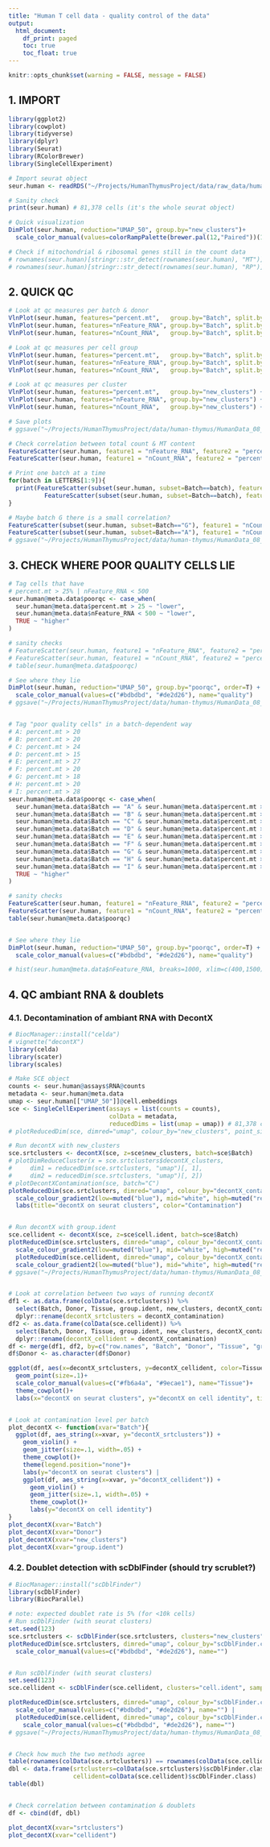 ```yaml
---
title: "Human T cell data - quality control of the data"
output:
  html_document:
    df_print: paged
    toc: true
    toc_float: true
---
```


```r
knitr::opts_chunk$set(warning = FALSE, message = FALSE) 
```


## 1. IMPORT

```r
library(ggplot2)
library(cowplot)
library(tidyverse)
library(dplyr)
library(Seurat)
library(RColorBrewer)
library(SingleCellExperiment)
```

```r
# Import seurat object
seur.human <- readRDS("~/Projects/HumanThymusProject/data/raw_data/human_data/filtered_seurat_harmony.11.22.22.RDS")

# Sanity check
print(seur.human) # 81,378 cells (it's the whole seurat object)

# Quick visualization
DimPlot(seur.human, reduction="UMAP_50", group.by="new_clusters")+
  scale_color_manual(values=colorRampPalette(brewer.pal(12,"Paired"))(18))

# Check if mitochondrial & ribosomal genes still in the count data
# rownames(seur.human)[stringr::str_detect(rownames(seur.human), "MT")]
# rownames(seur.human)[stringr::str_detect(rownames(seur.human), "RP")] # ribosomal genes still present
```




## 2. QUICK QC

```r
# Look at qc measures per batch & donor
VlnPlot(seur.human, features="percent.mt",   group.by="Batch", split.by="Donor") + labs(x="Batch", fill="Donor")
VlnPlot(seur.human, features="nFeature_RNA", group.by="Batch", split.by="Donor") + labs(x="Batch", fill="Donor")
VlnPlot(seur.human, features="nCount_RNA",   group.by="Batch", split.by="Donor") + labs(x="Batch", fill="Donor")

# Look at qc measures per cell group
VlnPlot(seur.human, features="percent.mt",   group.by="Batch", split.by="group.ident") + labs(x="Batch")
VlnPlot(seur.human, features="nFeature_RNA", group.by="Batch", split.by="group.ident") + labs(x="Batch")
VlnPlot(seur.human, features="nCount_RNA",   group.by="Batch", split.by="group.ident") + labs(x="Batch")

# Look at qc measures per cluster
VlnPlot(seur.human, features="percent.mt",   group.by="new_clusters") + labs(x="Clusters") + theme(legend.position="none")
VlnPlot(seur.human, features="nFeature_RNA", group.by="new_clusters") + labs(x="Clusters") + theme(legend.position="none")
VlnPlot(seur.human, features="nCount_RNA",   group.by="new_clusters") + labs(x="Clusters") + theme(legend.position="none")

# Save plots
# ggsave("~/Projects/HumanThymusProject/data/human-thymus/HumanData_08_QualityControl/qcplot1.jpeg", width=15, height=6)
```

```r
# Check correlation between total count & MT content
FeatureScatter(seur.human, feature1 = "nFeature_RNA", feature2 = "percent.mt", group.by="Batch", pt.size=0.1, jitter=T)
FeatureScatter(seur.human, feature1 = "nCount_RNA", feature2 = "percent.mt", group.by="Batch", pt.size=0.1, jitter=T)

# Print one batch at a time
for(batch in LETTERS[1:9]){
  print(FeatureScatter(subset(seur.human, subset=Batch==batch), feature1 = "nFeature_RNA", feature2 = "percent.mt", group.by="Batch", pt.size=0.1, jitter=T) |
          FeatureScatter(subset(seur.human, subset=Batch==batch), feature1 = "nCount_RNA", feature2 = "percent.mt", group.by="Batch", pt.size=0.1, jitter=T))
}

# Maybe batch G there is a small correlation?
FeatureScatter(subset(seur.human, subset=Batch=="G"), feature1 = "nCount_RNA", feature2 = "percent.mt", group.by="Batch", pt.size=0.1, jitter=T)
FeatureScatter(subset(seur.human, subset=Batch=="A"), feature1 = "nCount_RNA", feature2 = "percent.mt", group.by="Batch", pt.size=0.1, jitter=T)
# ggsave("~/Projects/HumanThymusProject/data/human-thymus/HumanData_08_QualityControl/qcplot_batchG.jpeg", width=8, height=6)
```




## 3. CHECK WHERE POOR QUALITY CELLS LIE

```r
# Tag cells that have
# percent.mt > 25% | nFeature_RNA < 500
seur.human@meta.data$poorqc <- case_when(
  seur.human@meta.data$percent.mt > 25 ~ "lower",
  seur.human@meta.data$nFeature_RNA < 500 ~ "lower",
  TRUE ~ "higher"
)

# sanity checks
# FeatureScatter(seur.human, feature1 = "nFeature_RNA", feature2 = "percent.mt", group.by="poorqc", pt.size=0.1, jitter=T)
# FeatureScatter(seur.human, feature1 = "nCount_RNA", feature2 = "percent.mt", group.by="poorqc", pt.size=0.1, jitter=T)
# table(seur.human@meta.data$poorqc)

# See where they lie
DimPlot(seur.human, reduction="UMAP_50", group.by="poorqc", order=T) +
  scale_color_manual(values=c("#bdbdbd", "#de2d26"), name="quality")
# ggsave("~/Projects/HumanThymusProject/data/human-thymus/HumanData_08_QualityControl/qcplot11.jpeg", width=6, height=5)


# Tag "poor quality cells" in a batch-dependent way
# A: percent.mt > 20
# B: percent.mt > 20
# C: percent.mt > 24
# D: percent.mt > 15
# E: percent.mt > 27
# F: percent.mt > 20
# G: percent.mt > 18
# H: percent.mt > 20
# I: percent.mt > 28
seur.human@meta.data$poorqc <- case_when(
  seur.human@meta.data$Batch == "A" & seur.human@meta.data$percent.mt > 20 ~ "lower",
  seur.human@meta.data$Batch == "B" & seur.human@meta.data$percent.mt > 20 ~ "lower",
  seur.human@meta.data$Batch == "C" & seur.human@meta.data$percent.mt > 24 ~ "lower",
  seur.human@meta.data$Batch == "D" & seur.human@meta.data$percent.mt > 15 ~ "lower",
  seur.human@meta.data$Batch == "E" & seur.human@meta.data$percent.mt > 27 ~ "lower",
  seur.human@meta.data$Batch == "F" & seur.human@meta.data$percent.mt > 20 ~ "lower",
  seur.human@meta.data$Batch == "G" & seur.human@meta.data$percent.mt > 18 ~ "lower",
  seur.human@meta.data$Batch == "H" & seur.human@meta.data$percent.mt > 20 ~ "lower",
  seur.human@meta.data$Batch == "I" & seur.human@meta.data$percent.mt > 28 ~ "lower",
  TRUE ~ "higher"
)

# sanity checks
FeatureScatter(seur.human, feature1 = "nFeature_RNA", feature2 = "percent.mt", group.by="poorqc", pt.size=0.1, jitter=T)
FeatureScatter(seur.human, feature1 = "nCount_RNA", feature2 = "percent.mt", group.by="poorqc", pt.size=0.1, jitter=T)
table(seur.human@meta.data$poorqc)


# See where they lie
DimPlot(seur.human, reduction="UMAP_50", group.by="poorqc", order=T) +
  scale_color_manual(values=c("#bdbdbd", "#de2d26"), name="quality")

# hist(seur.human@meta.data$nFeature_RNA, breaks=1000, xlim=c(400,1500))
```




## 4. QC ambiant RNA & doublets

### 4.1. Decontamination of ambiant RNA with DecontX

```r
# BiocManager::install("celda")
# vignette("decontX")
library(celda)
library(scater)
library(scales)

# Make SCE object
counts <- seur.human@assays$RNA@counts
metadata <- seur.human@meta.data
umap <- seur.human[["UMAP_50"]]@cell.embeddings
sce <- SingleCellExperiment(assays = list(counts = counts), 
                            colData = metadata,
                            reducedDims = list(umap = umap)) # 81,378 cells
# plotReducedDim(sce, dimred="umap", colour_by="new_clusters", point_size=0.5) # sanity check

# Run decontX with new_clusters
sce.srtclusters <- decontX(sce, z=sce$new_clusters, batch=sce$Batch)
# plotDimReduceCluster(x = sce.srtclusters$decontX_clusters,
#     dim1 = reducedDim(sce.srtclusters, "umap")[, 1],
#     dim2 = reducedDim(sce.srtclusters, "umap")[, 2])
# plotDecontXContamination(sce, batch="C")
plotReducedDim(sce.srtclusters, dimred="umap", colour_by="decontX_contamination", point_size=0.1)+
  scale_colour_gradient2(low=muted("blue"), mid="white", high=muted("red"), midpoint=0.25)+
  labs(title="decontX on seurat clusters", color="Contamination")


# Run decontX with group.ident
sce.cellident <- decontX(sce, z=sce$cell.ident, batch=sce$Batch)
plotReducedDim(sce.srtclusters, dimred="umap", colour_by="decontX_contamination", point_size=0.1) +
  scale_colour_gradient2(low=muted("blue"), mid="white", high=muted("red"), midpoint=0.25)+ labs(title="decontX on seurat clusters", color="Contamination") |
  plotReducedDim(sce.cellident, dimred="umap", colour_by="decontX_contamination", point_size=0.1) +
  scale_colour_gradient2(low=muted("blue"), mid="white", high=muted("red"), midpoint=0.25)+ labs(title="decontX on cell identity", color="Contamination")
# ggsave("~/Projects/HumanThymusProject/data/human-thymus/HumanData_08_QualityControl/decontX.jpeg", width=10, height=5)


# Look at correlation between two ways of running decontX
df1 <- as.data.frame(colData(sce.srtclusters)) %>%
  select(Batch, Donor, Tissue, group.ident, new_clusters, decontX_contamination) %>%
  dplyr::rename(decontX_srtclusters = decontX_contamination)
df2 <- as.data.frame(colData(sce.cellident)) %>%
  select(Batch, Donor, Tissue, group.ident, new_clusters, decontX_contamination) %>%
  dplyr::rename(decontX_cellident = decontX_contamination)
df <- merge(df1, df2, by=c("row.names", "Batch", "Donor", "Tissue", "group.ident", "new_clusters"))
df$Donor <- as.character(df$Donor)

ggplot(df, aes(x=decontX_srtclusters, y=decontX_cellident, color=Tissue)) +
  geom_point(size=.1)+
  scale_color_manual(values=c("#fb6a4a", "#9ecae1"), name="Tissue")+
  theme_cowplot()+
  labs(x="decontX on seurat clusters", y="decontX on cell identity", title="Correlation of contamination level (decontX on clusters or cell ID)")


# Look at contamination level per batch
plot_decontX <- function(xvar="Batch"){
  ggplot(df, aes_string(x=xvar, y="decontX_srtclusters")) +
    geom_violin() +
    geom_jitter(size=.1, width=.05) +
    theme_cowplot()+
    theme(legend.position="none")+
    labs(y="decontX on seurat clusters") |
    ggplot(df, aes_string(x=xvar, y="decontX_cellident")) +
      geom_violin() +
      geom_jitter(size=.1, width=.05) +
      theme_cowplot()+
      labs(y="decontX on cell identity")
}
plot_decontX(xvar="Batch")
plot_decontX(xvar="Donor")
plot_decontX(xvar="new_clusters")
plot_decontX(xvar="group.ident")
```


### 4.2. Doublet detection with scDblFinder (should try scrublet?)

```r
# BiocManager::install("scDblFinder")
library(scDblFinder)
library(BiocParallel)

# note: expected doublet rate is 5% (for <10k cells)
# Run scDblFinder (with seurat clusters)
set.seed(123)
sce.srtclusters <- scDblFinder(sce.srtclusters, clusters="new_clusters", samples="Batch", BPPARAM=MulticoreParam(4))
plotReducedDim(sce.srtclusters, dimred="umap", colour_by="scDblFinder.class", point_size=0.1) +
  scale_color_manual(values=c("#bdbdbd", "#de2d26"), name="")


# Run scDblFinder (with seurat clusters)
set.seed(123)
sce.cellident <- scDblFinder(sce.cellident, clusters="cell.ident", samples="Batch", BPPARAM=MulticoreParam(4))

plotReducedDim(sce.srtclusters, dimred="umap", colour_by="scDblFinder.class", point_size=0.1) + labs(title="scDblFinder on seurat clusters")+
  scale_color_manual(values=c("#bdbdbd", "#de2d26"), name="") |
  plotReducedDim(sce.cellident, dimred="umap", colour_by="scDblFinder.class", point_size=0.1) + labs(title="scDblFinder on cell identity")+
    scale_color_manual(values=c("#bdbdbd", "#de2d26"), name="")
# ggsave("~/Projects/HumanThymusProject/data/human-thymus/HumanData_08_QualityControl/scDblFinder.jpeg", width=10, height=5)


# Check how much the two methods agree
table(rownames(colData(sce.srtclusters)) == rownames(colData(sce.cellident))) # sanity check
dbl <- data.frame(srtclusters=colData(sce.srtclusters)$scDblFinder.class,
                  cellident=colData(sce.cellident)$scDblFinder.class)
table(dbl)


# Check correlation between contamination & doublets
df <- cbind(df, dbl)

plot_decontX(xvar="srtclusters")
plot_decontX(xvar="cellident")
```

